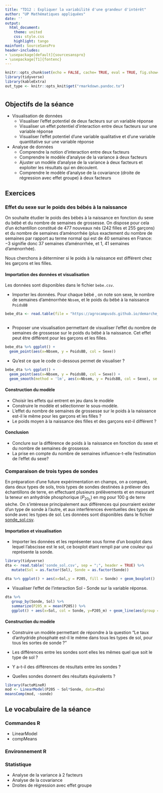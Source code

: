 ```yaml
---
title: "TD12 : Expliquer la variabilité d'une grandeur d'intérêt"
author: "UP Mathématiques appliquées"
date: ''
output:
  html_document:
    theme: united
    css: style.css
    highlight: tango
mainfont: SourceSansPro
header-includes:
- \usepackage[default]{sourcesanspro}
- \usepackage[T1]{fontenc}
---
```



```r
knitr::opts_chunk$set(echo = FALSE, cache= TRUE, eval = TRUE, fig.show='hide', message = FALSE, warning = FALSE, results = 'hide' )
library(tidyverse)
library(kableExtra)
out_type <- knitr::opts_knit$get("rmarkdown.pandoc.to")
```


# {.tabset .tabset-fade .tabset-pills}

##  Objectifs de la séance  

* Visualisation de données
  - Visualiser l'effet potentiel de deux facteurs sur un variable réponse
  - Visualiser un effet potentiel d'interaction entre deux facteurs sur une variable réponse 
  - Visualiser l'effet potentiel d'une variable qualitative et d'une variable quantitative sur une variable réponse
  
  
* Analyse de données
   - Comprendre la notion d'interaction entre deux facteurs
   - Comprendre le modèle d'analyse de la variance à deux facteurs
   - Ajuster un modèle d'analyse de la variance  à deux facteurs et exploiter les résultats qui en découlent.
   - Comprendre le modèle d'analyse de la covariance (droite de régression avec effet groupe) à deux facteurs
  
  
## Exercices 


### Effet du sexe sur le poids des bébés à la naissance
On souhaite étudier le poids des bébés à la naissance en fonction du sexe du bébé et du nombre de semaines de grossesse. On dispose pour cela d'un échantillon constitué de 477 nouveaux nés (242 filles et 255 garçons) et du nombre de semaines d'aménorrhée (plus exactement du nombre de semaines par rapport au terme normal qui est de 40 semaines en France: −3 signifie donc 37 semaines d'aménorrhée, et 1,  41 semaines d'aménorrhée).

Nous cherchons à déterminer si le poids à la naissance est différent chez les garçons et les filles.

#### Importation des données et visualisation

Les données sont disponibles dans le fichier `bebe.csv`.

* Importer les données. Pour chaque bébé , on note son sexe, le nombre de semaines d'aménorrhée `Nbsem`, et le poids du bébé à la naissance `PoidsBB`

```r
bebe_dta <- read.table(file = "https://agrocampusds.github.io/demarche_statistique/bebe.csv", header = TRUE, sep = ";", stringsAsFactors = TRUE) 
  
```

* Proposer une visualisation permettant de visualiser l'effet du nombre de semaines de grossesse sur le poids du bébé à la naissance. Cet effet peut être différent pour les garçons et les filles.

```r
bebe_dta %>% ggplot() +
  geom_point(aes(x=Nbsem, y = PoidsBB, col = Sexe))
```

* Qu'est ce que le code ci-dessous permet de visualiser ?

```r
bebe_dta %>% ggplot() +
  geom_point(aes(x=Nbsem, y = PoidsBB, col = Sexe)) + 
  geom_smooth(method = 'lm', aes(x=Nbsem, y = PoidsBB, col = Sexe), se = FALSE)
```


#### Construction du modèle

* Choisir les effets qui entrent en jeu dans le modèle
* Construire le modèle et sélectionner le sous-modèle.
* L'effet du nombre de semaines de grossesse sur le poids à la naissance est-il le même pour les garçons et les filles ?
* Le poids moyen à la naissance des filles et des garçons est-il différent ?

#### Conclusion

* Conclure sur la différence de poids à la naissance en fonction du sexe et du nombre de semaines de grossesse.
* La prise en compte du nombre de semaines influence-t-elle l'estimation de l'effet du sexe? 




###  Comparaison de trois types de sondes

En préparation d'une future expérimentation en champs,  on a comparé, dans deux types de sols, trois types de sondes destinées à prélever des échantillons de terre, en effectuant plusieurs prélèvements et en mesurant la teneur en anhydride phosphorique ($P_20_5$) en mg pour 100 g de terre sèche.  On s'intéresse principalement aux différences qui pourraient exister d'un type de sonde à l'autre, et aux interférences éventuelles des types de sonde avec les types de sol. Les données sont disponibles dans le fichier [sonde_sol.csv](https://agrocampusds.github.io/demarche_statistique/sonde_sol.csv).

#### Importation et visualisation

* Importer les données et les représenter sous forme d'un boxplot dans lequel l'abscisse est le sol, ce boxplot étant rempli par une couleur qui représente la sonde.

```r
library(tidyverse)
dta <- read.table('sonde_sol.csv', sep = ";", header = TRUE) %>% 
   mutate(Sol = as.factor(Sol), Sonde = as.factor(Sonde))

dta %>% ggplot() + aes(x=Sol,y = P205, fill = Sonde) + geom_boxplot() 

```
* Visualiser l'effet de l'interaction Sol - Sonde sur la variable réponse.

```r
dta %>% 
   group_by(Sonde, Sol) %>% 
   summarize(P205_m = mean(P205)) %>%
   ggplot() + aes(x=Sol, col = Sonde, y=P205_m) + geom_line(aes(group = Sonde)) + geom_point()
```

#### Construction du modèle

* Construire un modèle permettant de répondre à la question "Le taux d'anhydride phosphaté est-il le même dans tous les types de sol, pour tous les sortes de sonde ?"

* Les différences entre les sondes sont elles les mêmes quel que soit le type de sol ?

* Y a-t-il des différences de résultats entre les sondes ?

* Quelles sondes donnent des résultats équivalents ?

```r
library(FactoMineR)
mod <- LinearModel(P205 ~ Sol*Sonde, data=dta)
meansComp(mod, ~sonde)
```

## Le vocabulaire de la séance

### Commandes R
- LinearModel
- compMeans

### Environnement R


### Statistique 
- Analyse de la variance à 2 facteurs
- Analyse de la covariance
- Droites de régression avec effet groupe
